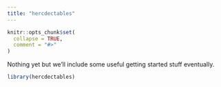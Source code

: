 ```yaml
---
title: "hercdectables"
---
```


```r
knitr::opts_chunk$set(
  collapse = TRUE,
  comment = "#>"
)
```

Nothing yet but we'll include some useful getting started stuff eventually.

```r
library(hercdectables)
```
